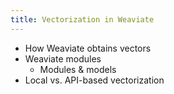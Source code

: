 ```yaml
---
title: Vectorization in Weaviate
---
```


- How Weaviate obtains vectors
- Weaviate modules
    - Modules & models
- Local vs. API-based vectorization
